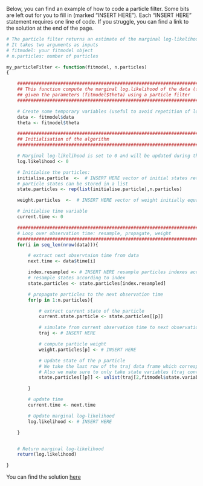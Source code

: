 Below, you can find an example of how to code a particle filter. Some bits are left out for you to fill in (marked "INSERT HERE"). Each "INSERT HERE" statement requires one line of code. If you struggle, you can find a link to the solution at the end of the page.

```r

# The particle filter returns an estimate of the marginal log-likelihood.
# It takes two arguments as inputs
# fitmodel: your fitmodel object
# n.particles: number of particles

my_particleFilter <- function(fitmodel, n.particles)
{

	############################################################################################
	## This function compute the marginal log.likelihood of the data (fitmodel$data) 
	## given the parameters (fitmodel$theta) using a particle filter
	############################################################################################

    # Create some temporary variables (useful to avoid repetition of long names with $)
    data <- fitmodel$data
    theta <- fitmodel$theta

    ############################################################################################
    ## Initialisation of the algorithm
    ############################################################################################

    # Marginal log-likelihood is set to 0 and will be updated during the fitering steps
    log.likelihood <- 0

    # Initialise the particles:
    initialise.particle  <-  # INSERT HERE vector of initial states returned by the function fitmodel$initialise.state
    # particle states can be stored in a list
    state.particles <- rep(list(initialise.particle),n.particles)

    weight.particles  <-  # INSERT HERE vector of weight initially equal for all the particles

    # initialise time variable
    current.time <- 0

    ############################################################################################
    # Loop over observation time: resample, propagate, weight
    ############################################################################################
    for(i in seq_len(nrow(data))){

        # extract next observtaion time from data
        next.time <- data$time[i]

        index.resampled <- # INSERT HERE resample particles indexes according to the particle weights 
        # resample states according to index
        state.particles <- state.particles[index.resampled]

        # propagate particles to the next observation time
        for(p in 1:n.particles){

            # extract current state of the particle 
            current.state.particle <- state.particles[[p]]

            # simulate from current observation time to next observation time
            traj <- # INSERT HERE

            # compute particle weight
            weight.particles[p] <- # INSERT HERE

            # Update state of the p particle
            # We take the last row of the traj data frame which corresponds to the next observation time
            # Also we make sure to only take state variables (traj contains also a time variable)
            state.particles[[p]] <- unlist(traj[2,fitmodel$state.variables])

        }

        # update time
        current.time <- next.time

        # Update marginal log-likelihood
        log.likelihood <- # INSERT HERE

    }


    # Return marginal log-likelihood
    return(log.likelihood)

}


```

You can find the solution [here](smc_solution.md)

